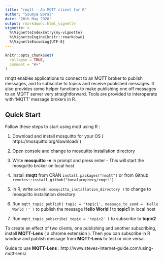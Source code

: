 ```yaml
---
title: "rmqtt - An MQTT client for R"
author: "Soumya Boral"
date: "20th May 2020"
output: rmarkdown::html_vignette
vignette: >
  %\VignetteIndexEntry{my-vignette}
  %\VignetteEngine{knitr::rmarkdown}
  %\VignetteEncoding{UTF-8}
---
```


```r
knitr::opts_chunk$set(
  collapse = TRUE,
  comment = "#>"
)
```


rmqtt enables applications to connect to an MQTT broker to publish messages, and to subscribe to topics and receive published messages. It also provides some helper functions to make publishing one off messages to an MQTT server very straightforward. Tools are provided to interoperate with ‘MQTT’ message brokers in R.

## Quick Start

Follow these steps to start using mqtt using R :

1) Download and install mosquitto for your OS ( https://mosquitto.org/download/ )

2) Open console and change to mosquitto installation directory

3) Write **mosquitto -v** in prompt and press enter - This will start the mosquitto broker on local host

4) Install **rmqtt** from CRAN `install.packages("rmqtt")` or from Github `remotes::install_github("boralprophecy/rmqtt")`

5) In R, write `setwd( mosquitto_installation_directory )` to change to mosquitto installation directory

6) Run `mqtt_topic_publish( topic = 'topic1', message_to_send = 'Hello World !' )` to publish the message **Hello World !** to  **topic1** in local host

7) Run `mqtt_topic_subscribe( topic = 'topic2' )` to subscribe to **topic2**


To create an effect of two clients, one publishing and another subscribing, install **MQTT-Lens** ( a chrome extension ). Then you can subscribe in R window and publish message from **MQTT-Lens** to test or vice versa.

Guide to use **MQTT-Lens** : http://www.steves-internet-guide.com/using-mqtt-lens/


